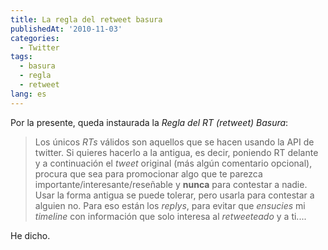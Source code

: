 ```yaml
---
title: La regla del retweet basura
publishedAt: '2010-11-03'
categories:
  - Twitter
tags:
  - basura
  - regla
  - retweet
lang: es
---
```


Por la presente, queda instaurada la _Regla del RT (retweet) Basura_:

> Los únicos _RTs_ válidos son aquellos que se hacen usando la API de twitter. Si quieres hacerlo a la antigua, es decir, poniendo RT delante y a continuación el _tweet_ original (más algún comentario opcional), procura que sea para promocionar algo que te parezca importante/interesante/reseñable y **nunca** para contestar a nadie. Usar la forma antigua se puede tolerar, pero usarla para contestar a alguien no. Para eso están los _replys_, para evitar que _ensucies_ mi _timeline_ con información que solo interesa al _retweeteado_ y a ti....

He dicho.
